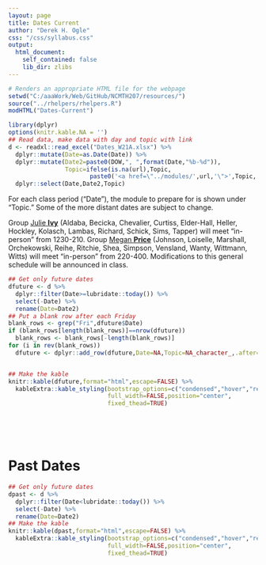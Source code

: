 ```yaml
---
layout: page
title: Dates Current
author: "Derek H. Ogle"
css: "/css/syllabus.css"
output:
  html_document:
    self_contained: false
    lib_dir: zlibs
---
```


```r
# Renders an appropriate HTML file for the webpage
setwd("C:/aaaWork/Web/GitHub/NCMTH207/resources/")
source("../rhelpers/rhelpers.R")
modHTML("Dates-Current")
```

```r
library(dplyr)
options(knitr.kable.NA = '')
## Read data, make data with day and topic with link
d <- readxl::read_excel("Dates_W21A.xlsx") %>%
  dplyr::mutate(Date=as.Date(Date)) %>%
  dplyr::mutate(Date2=paste0(DOW,", ",format(Date,"%b-%d")),
                Topic=ifelse(is.na(url),Topic,
                       paste0('<a href=\"../modules/',url,'\">',Topic,'</a>'))) %>%
  dplyr::select(Date,Date2,Topic)
```

<div class="alert alert-info">
For each class period ("Date"), the module to prepare for is shown under "Topic." Some of the more distant dates are subject to change.
</div>

<div class="alert alert-warning">
Group [Julie **Ivy**](https://www.youtube.com/watch?v=oAV4z6vgfys) (Aldaba, Becicka, Chevalier, Curtiss, Elder-Hall, Heller, Hockley, Kolasch, Lambas, Richard, Schick, Sims, Tapper) will meet "in-person" from 1230-210. Group [Megan **Price**](https://www.youtube.com/watch?v=orW01w8a4zY) (Johnson, Loiselle, Marshall, Orchekowski, Reihe, Ritchie, Shea, Simpson, Vensland, Wanty, Wittmann, Witts) will meet "in-person" from 220-400. Modifications to this general schedule will be announced in class.</a>
</div>

```r
## Get only future dates
dfuture <- d %>%
  dplyr::filter(Date>=lubridate::today()) %>%
  select(-Date) %>%
  rename(Date=Date2)
## Put a blank row after each Friday
blank_rows <- grep("Fri",dfuture$Date)
if (blank_rows[length(blank_rows)]==nrow(dfuture))
  blank_rows <- blank_rows[-length(blank_rows)]
for (i in rev(blank_rows))
  dfuture <- dplyr::add_row(dfuture,Date=NA,Topic=NA_character_,.after=i)


## Make the kable
knitr::kable(dfuture,format="html",escape=FALSE) %>%
  kableExtra::kable_styling(bootstrap_options=c("condensed","hover","responsive"),
                            full_width=FALSE,position="center",
                            fixed_thead=TRUE)
```

<br>

<br>

# Past Dates

```r
## Get only future dates
dpast <- d %>%
  dplyr::filter(Date<lubridate::today()) %>%
  select(-Date) %>%
  rename(Date=Date2)
## Make the kable
knitr::kable(dpast,format="html",escape=FALSE) %>%
  kableExtra::kable_styling(bootstrap_options=c("condensed","hover","responsive"),
                            full_width=FALSE,position="center",
                            fixed_thead=TRUE)
```

